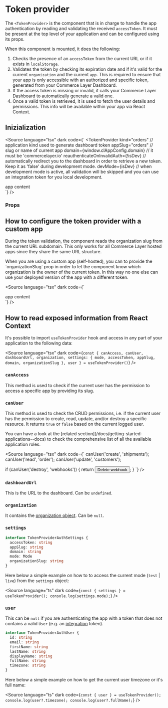
<Meta title="Getting Started/Token provider" />

# Token provider

The `<TokenProvider>` is the component that is in charge to handle the app authentication by reading and validating the received `accessToken`. It must be present at the top level of your application and can be configured using its props.

When this component is mounted, it does the following:

1. Checks the presence of an `accessToken` from the current URL or if it exists in `localStorage`.
1. Validates the token by checking its expiration date and if it's valid for the current `organization` and the current `app`. This is required to ensure that your app is only accessible with an authorized and specific token, generated from your Commerce Layer Dashboard.
1. If the access token is missing or invalid, it calls your Commerce Layer Dashboard to automatically generate a valid one.
1. Once a valid token is retrieved, it is used to fetch the user details and permissions. This info will be available within your app via React Context.

## Inizialization

<Source
  language="tsx"
  dark
  code={`
<TokenProvider
  kind="orders" // application kind used to generate dashboard token
  appSlug="orders" // slug or name of current app
  domain={window.clAppConfig.domain} // it must be 'commercelayer.io'
  reauthenticateOnInvalidAuth={!isDev} // automatically redirect you to the dashboard in order to retrieve a new token. Keep it as 'false' during development mode.
  devMode={isDev} // when development mode is active, all validation will be skipped and you can use an integration token for you local development.
>
  <div>app content</div>
</TokenProvider>
`}
/>

### Props

<ArgTypes of={TokenProvider} />

## How to configure the token provider with a custom app

During the token validation, the component reads the organization slug from the current URL subdomain. This only works for all Commerce Layer hosted apps since they share the same URL structure.

<span type="info">
  When you are using a custom app (self-hosted), you can to provide the
  `organizationSlug` prop in order to let the component know which organization
  is the owner of the current token. In this way no one else can use your
  deployed version of the app with a different token.
</span>

<Source
  language="tsx"
  dark
  code={`
<TokenProvider organizationSlug="demo-store">
  <div>app content</div>
</TokenProvider>
`}
/>

## How to read exposed information from React Context

It's possible to import `useTokenProvider` hook and access in any part of your application to the following data:

<Source
  language="tsx"
  dark
  code={`
const {
  canAccess,
  canUser,
  dashboardUrl,
  organization,
  settings: { mode, accessToken, appSlug, domain, organizationSlug },
  user
} = useTokenProvider()
`}
/>

### `canAccess`

This method is used to check if the current user has the permission to access a specific app by providing its slug.

### `canUser`

This method is used to check the CRUD permissions, i.e. if the current user has the permission to create, read, update, and/or destroy a specific resource. It returns `true` or `false` based on the current logged user.

<span type="info" title="Application roles">
  You can have a look at the [related
  section](/docs/getting-started-applications--docs) to check the comprehensive
  list of all the available application roles.
</span>

<Source
  language="tsx"
  dark
  code={`
canUser('create', 'shipments');
canUser('read', 'order');
canUser('update', 'customers');

if (canUser('destroy', 'webhooks')) {
return <button>Delete webhook</button>;
}
`} />

### `dashboardUrl`

This is the URL to the dashboard. Can be `undefined`.

### `organization`

It contains the [organization object](https://docs.commercelayer.io/core/v/api-reference/organization/object). Can be `null`.

### `settings`

```ts
interface TokenProviderAuthSettings {
  accessToken: string
  appSlug: string
  domain: string
  mode: Mode
  organizationSlug: string
}
```

Here below a simple example on how to to access the current mode (`test` | `live`) from the `settings` object:

<Source
  language="ts"
  dark
  code={`
const { settings } = useTokenProvider();
console.log(settings.mode);
`}
/>

### `user`

This can be `null` if you are authenticating the app with a token that does not contains a valid `User` (e.g. an [integration](https://docs.commercelayer.io/core/applications#integration) token).

```ts
interface TokenProviderAuthUser {
  id: string
  email: string
  firstName: string
  lastName: string
  displayName: string
  fullName: string
  timezone: string
}
```

Here below a simple example on how to get the current user timezone or it's full name:

<Source
  language="ts"
  dark
  code={`
const { user } = useTokenProvider();
console.log(user?.timezone);
console.log(user?.fullName);
`}
/>
